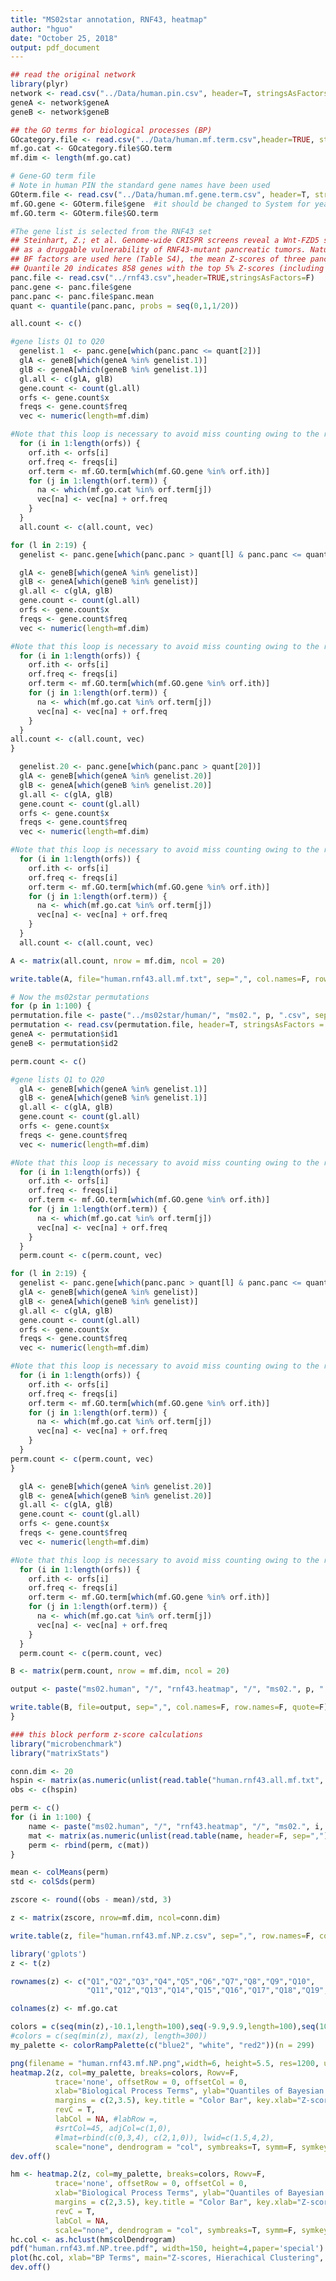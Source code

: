 ```yaml
---
title: "MS02star annotation, RNF43, heatmap"
author: "hguo"
date: "October 25, 2018"
output: pdf_document
---
```


```r
## read the original network
library(plyr)
network <- read.csv("../Data/human.pin.csv", header=T, stringsAsFactors=F)
geneA <- network$geneA
geneB <- network$geneB

## the GO terms for biological processes (BP)
GOcategory.file <- read.csv("../Data/human.mf.term.csv",header=TRUE, stringsAsFactors=F)
mf.go.cat <- GOcategory.file$GO.term
mf.dim <- length(mf.go.cat)

# Gene-GO term file
# Note in human PIN the standard gene names have been used
GOterm.file <- read.csv("../Data/human.mf.gene.term.csv", header=T, stringsAsFactors=F)
mf.GO.gene <- GOterm.file$gene  #it should be changed to System for yeast pin
mf.GO.term <- GOterm.file$GO.term

#The gene list is selected from the RNF43 set 
## Steinhart, Z.; et al. Genome-wide CRISPR screens reveal a Wnt-FZD5 signaling circut
## as a druggable vulnerability of RNF43-mutant pancreatic tumors. Nature Medicine 2017.
## BF factors are used here (Table S4), the mean Z-scores of three pancreatic tumor cell lines
## Quantile 20 indicates 858 genes with the top 5% Z-scores (including FZD5, WLS, etc.)
panc.file <- read.csv("../rnf43.csv",header=TRUE,stringsAsFactors=F)
panc.gene <- panc.file$gene
panc.panc <- panc.file$panc.mean
quant <- quantile(panc.panc, probs = seq(0,1,1/20))

all.count <- c()

#gene lists Q1 to Q20
  genelist.1  <- panc.gene[which(panc.panc <= quant[2])]
  glA <- geneB[which(geneA %in% genelist.1)] 
  glB <- geneA[which(geneB %in% genelist.1)]
  gl.all <- c(glA, glB)
  gene.count <- count(gl.all)
  orfs <- gene.count$x
  freqs <- gene.count$freq
  vec <- numeric(length=mf.dim)

#Note that this loop is necessary to avoid miss counting owing to the redundancy of genes
  for (i in 1:length(orfs)) {
    orf.ith <- orfs[i]
    orf.freq <- freqs[i]
    orf.term <- mf.GO.term[which(mf.GO.gene %in% orf.ith)]
    for (j in 1:length(orf.term)) {
      na <- which(mf.go.cat %in% orf.term[j])
      vec[na] <- vec[na] + orf.freq
    } 
  }
  all.count <- c(all.count, vec)

for (l in 2:19) {
  genelist <- panc.gene[which(panc.panc > quant[l] & panc.panc <= quant[l+1])]

  glA <- geneB[which(geneA %in% genelist)] 
  glB <- geneA[which(geneB %in% genelist)]
  gl.all <- c(glA, glB)
  gene.count <- count(gl.all)
  orfs <- gene.count$x
  freqs <- gene.count$freq
  vec <- numeric(length=mf.dim)

#Note that this loop is necessary to avoid miss counting owing to the redundancy of genes
  for (i in 1:length(orfs)) {
    orf.ith <- orfs[i]
    orf.freq <- freqs[i]
    orf.term <- mf.GO.term[which(mf.GO.gene %in% orf.ith)]
    for (j in 1:length(orf.term)) {
      na <- which(mf.go.cat %in% orf.term[j])
      vec[na] <- vec[na] + orf.freq
    } 
  }
all.count <- c(all.count, vec)
}

  genelist.20 <- panc.gene[which(panc.panc > quant[20])]
  glA <- geneB[which(geneA %in% genelist.20)] 
  glB <- geneA[which(geneB %in% genelist.20)]
  gl.all <- c(glA, glB)
  gene.count <- count(gl.all)
  orfs <- gene.count$x
  freqs <- gene.count$freq
  vec <- numeric(length=mf.dim)

#Note that this loop is necessary to avoid miss counting owing to the redundancy of genes
  for (i in 1:length(orfs)) {
    orf.ith <- orfs[i]
    orf.freq <- freqs[i]
    orf.term <- mf.GO.term[which(mf.GO.gene %in% orf.ith)]
    for (j in 1:length(orf.term)) {
      na <- which(mf.go.cat %in% orf.term[j])
      vec[na] <- vec[na] + orf.freq
    } 
  }
  all.count <- c(all.count, vec)

A <- matrix(all.count, nrow = mf.dim, ncol = 20)

write.table(A, file="human.rnf43.all.mf.txt", sep=",", col.names=F, row.names=F, quote=F)

```

```r
# Now the ms02star permutations
for (p in 1:100) {
permutation.file <- paste("../ms02star/human/", "ms02.", p, ".csv", sep="")
permutation <- read.csv(permutation.file, header=T, stringsAsFactors = F)
geneA <- permutation$id1
geneB <- permutation$id2

perm.count <- c()

#gene lists Q1 to Q20
  glA <- geneB[which(geneA %in% genelist.1)] 
  glB <- geneA[which(geneB %in% genelist.1)]
  gl.all <- c(glA, glB)
  gene.count <- count(gl.all)
  orfs <- gene.count$x
  freqs <- gene.count$freq
  vec <- numeric(length=mf.dim)

#Note that this loop is necessary to avoid miss counting owing to the redundancy of genes
  for (i in 1:length(orfs)) {
    orf.ith <- orfs[i]
    orf.freq <- freqs[i]
    orf.term <- mf.GO.term[which(mf.GO.gene %in% orf.ith)]
    for (j in 1:length(orf.term)) {
      na <- which(mf.go.cat %in% orf.term[j])
      vec[na] <- vec[na] + orf.freq
    } 
  }
  perm.count <- c(perm.count, vec)

for (l in 2:19) {
  genelist <- panc.gene[which(panc.panc > quant[l] & panc.panc <= quant[l+1])]
  glA <- geneB[which(geneA %in% genelist)] 
  glB <- geneA[which(geneB %in% genelist)]
  gl.all <- c(glA, glB)
  gene.count <- count(gl.all)
  orfs <- gene.count$x
  freqs <- gene.count$freq
  vec <- numeric(length=mf.dim)

#Note that this loop is necessary to avoid miss counting owing to the redundancy of genes
  for (i in 1:length(orfs)) {
    orf.ith <- orfs[i]
    orf.freq <- freqs[i]
    orf.term <- mf.GO.term[which(mf.GO.gene %in% orf.ith)]
    for (j in 1:length(orf.term)) {
      na <- which(mf.go.cat %in% orf.term[j])
      vec[na] <- vec[na] + orf.freq
    } 
  }
perm.count <- c(perm.count, vec)
}

  glA <- geneB[which(geneA %in% genelist.20)] 
  glB <- geneA[which(geneB %in% genelist.20)]
  gl.all <- c(glA, glB)
  gene.count <- count(gl.all)
  orfs <- gene.count$x
  freqs <- gene.count$freq
  vec <- numeric(length=mf.dim)

#Note that this loop is necessary to avoid miss counting owing to the redundancy of genes
  for (i in 1:length(orfs)) {
    orf.ith <- orfs[i]
    orf.freq <- freqs[i]
    orf.term <- mf.GO.term[which(mf.GO.gene %in% orf.ith)]
    for (j in 1:length(orf.term)) {
      na <- which(mf.go.cat %in% orf.term[j])
      vec[na] <- vec[na] + orf.freq
    } 
  }
  perm.count <- c(perm.count, vec)

B <- matrix(perm.count, nrow = mf.dim, ncol = 20)

output <- paste("ms02.human", "/", "rnf43.heatmap", "/", "ms02.", p, ".mf.matrix.csv", sep="")

write.table(B, file=output, sep=",", col.names=F, row.names=F, quote=F)
}
```

```r
### this block perform z-score calculations
library("microbenchmark")
library("matrixStats")

conn.dim <- 20
hspin <- matrix(as.numeric(unlist(read.table("human.rnf43.all.mf.txt", header=F, sep=","))), nrow=mf.dim, ncol=conn.dim)
obs <- c(hspin)

perm <- c()
for (i in 1:100) {
    name <- paste("ms02.human", "/", "rnf43.heatmap", "/", "ms02.", i, ".mf.matrix.csv", sep="")
    mat <- matrix(as.numeric(unlist(read.table(name, header=F, sep=","))), nrow=mf.dim, ncol=conn.dim)
    perm <- rbind(perm, c(mat))
}

mean <- colMeans(perm)
std <- colSds(perm)

zscore <- round((obs - mean)/std, 3)

z <- matrix(zscore, nrow=mf.dim, ncol=conn.dim)

write.table(z, file="human.rnf43.mf.NP.z.csv", sep=",", row.names=F, col.names=F, quote=F)
```

```r
library('gplots')
z <- t(z)

rownames(z) <- c("Q1","Q2","Q3","Q4","Q5","Q6","Q7","Q8","Q9","Q10",
                 "Q11","Q12","Q13","Q14","Q15","Q16","Q17","Q18","Q19","Q20")

colnames(z) <- mf.go.cat

colors = c(seq(min(z),-10.1,length=100),seq(-9.9,9.9,length=100),seq(10.1,max(z),length=100))
#colors = c(seq(min(z), max(z), length=300))
my_palette <- colorRampPalette(c("blue2", "white", "red2"))(n = 299)

png(filename = "human.rnf43.mf.NP.png",width=6, height=5.5, res=1200, unit="in")
heatmap.2(z, col=my_palette, breaks=colors, Rowv=F,
          trace='none', offsetRow = 0, offsetCol = 0,
          xlab="Biological Process Terms", ylab="Quantiles of Bayesian Factors",
          margins = c(2,3.5), key.title = "Color Bar", key.xlab="Z-score", key.ylab=NA,
          revC = T,
          labCol = NA, #labRow =,
          #srtCol=45, adjCol=c(1,0),
          #lmat=rbind(c(0,3,4), c(2,1,0)), lwid=c(1.5,4,2),
          scale="none", dendrogram = "col", symbreaks=T, symm=F, symkey = F)
dev.off()

hm <- heatmap.2(z, col=my_palette, breaks=colors, Rowv=F,
          trace='none', offsetRow = 0, offsetCol = 0,
          xlab="Biological Process Terms", ylab="Quantiles of Bayesian Factors",
          margins = c(2,3.5), key.title = "Color Bar", key.xlab="Z-score", key.ylab=NA,
          revC = T,
          labCol = NA, 
          scale="none", dendrogram = "col", symbreaks=T, symm=F, symkey = F)
hc.col <- as.hclust(hm$colDendrogram)
pdf("human.rnf43.mf.NP.tree.pdf", width=150, height=4,paper='special')
plot(hc.col, xlab="BP Terms", main="Z-scores, Hierachical Clustering", cex=.8)
dev.off()
```
